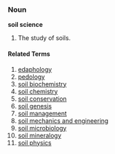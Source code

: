 ===Noun===
'''soil science'''
# The study of soils.

====Related Terms====
# [[edaphology]]
# [[pedology]]
# [[soil biochemistry]]
# [[soil chemistry]]
# [[soil conservation]]
# [[soil genesis]]
# [[soil management]]
# [[soil mechanics and engineering]]
# [[soil microbiology]]
# [[soil mineralogy]]
# [[soil physics]]
